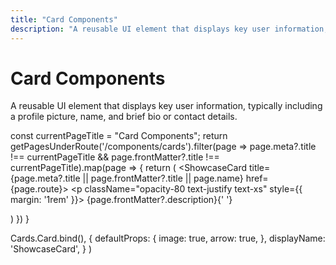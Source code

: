 ```yaml
---
title: "Card Components"
description: "A reusable UI element that displays key user information, typically including a profile picture, name, and brief bio or contact details."
---
```



# Card Components

<p className="opacity-80 text-lg">A reusable UI element that displays key user information, typically including a profile picture, name, and brief bio or contact details.</p>

  const currentPageTitle = "Card Components";
  return getPagesUnderRoute('/components/cards').filter(page => page.meta?.title !== currentPageTitle && page.frontMatter?.title !== currentPageTitle).map(page => {
    return (
      <ShowcaseCard title={page.meta?.title || page.frontMatter?.title || page.name} href={page.route}>
        <p className="opacity-80 text-justify text-xs" style={{ margin: '1rem' }}>
          {page.frontMatter?.description}{' '}
        </p>
      </ShowcaseCard>
    )
  })
}

  Cards.Card.bind(),
  {
    defaultProps: {
      image: true,
      arrow: true,
    },
    displayName: 'ShowcaseCard',
  }
)

<Cards>
<BlogIndex />
</Cards>
